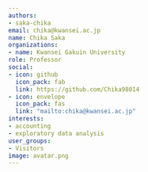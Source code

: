 ```yaml
---
authors:
- saka-chika
email: chika@kwansei.ac.jp
name: Chika Saka
organizations:
- name: Kwansei Gakuin University
role: Professor
social:
- icon: github
  icon_pack: fab
  link: https://github.com/Chika98014
- icon: envelope
  icon_pack: fas
  link: "mailto:chika@kwansei.ac.jp"
interests:
- accounting 
- exploratory data analysis 
user_groups:
- Visitors
image: avatar.png
---
```

